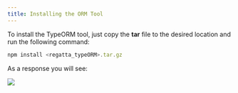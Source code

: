 ---
title: Installing the ORM Tool
---

To install the TypeORM tool, just copy the **tar** file to the desired location and run the following 
command:

```javascript
npm install <regatta_typeORM>.tar.gz
```

As a response you will see:

<Frame caption="Figure 53 Install Node.js driver">
  <img src="/images/49.png" />
</Frame>

